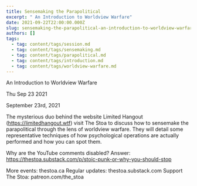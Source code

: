 ```yaml
---
title: Sensemaking the Parapolitical
excerpt: " An Introduction to Worldview Warfare"
date: 2021-09-22T22:00:00.000Z
slug: sensemaking-the-parapolitical-an-introduction-to-worldview-warfare
authors: []
tags:
  - tag: content/tags/session.md
  - tag: content/tags/sensemaking.md
  - tag: content/tags/parapolitical.md
  - tag: content/tags/introduction.md
  - tag: content/tags/worldview-warfare.md
---
```




 An Introduction to Worldview Warfare

Thu Sep 23 2021

September 23rd, 2021

The mysterious duo behind the website Limited Hangout (https://limitedhangout.wtf) visit The Stoa to discuss how to sensemake the parapolitical through the lens of worldview warfare. They will detail some representative techniques of how psychological operations are actually performed and how you can spot them.

Why are the YouTube comments disabled? Answer: https://thestoa.substack.com/p/stoic-punk-or-why-you-should-stop

More events: thestoa.ca
Regular updates: thestoa.substack.com
Support The Stoa: patreon.com/the_stoa


